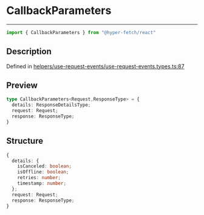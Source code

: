 

# CallbackParameters

<div class="api-docs__separator" data-reactroot="">

---

</div><div class="api-docs__import" data-reactroot="">

```ts
import { CallbackParameters } from "@hyper-fetch/react"
```

</div><div class="api-docs__section">

## Description

</div><div class="api-docs__description"><span class="api-docs__do-not-parse">



</span></div><p class="api-docs__definition">

Defined in [helpers/use-request-events/use-request-events.types.ts:87](https://github.com/BetterTyped/hyper-fetch/blob/cc329b91/packages/react/src/helpers/use-request-events/use-request-events.types.ts#L87)

</p><div class="api-docs__section">

## Preview

</div><div class="api-docs__preview type">

```ts
type CallbackParameters<Request,ResponseType> = {
  details: ResponseDetailsType; 
  request: Request; 
  response: ResponseType; 
}
```

</div><div class="api-docs__section">

## Structure

</div><div class="api-docs__returns">

```ts
{
  details: {
    isCanceled: boolean;
    isOffline: boolean;
    retries: number;
    timestamp: number;
  };
  request: Request;
  response: ResponseType;
}
```

</div>